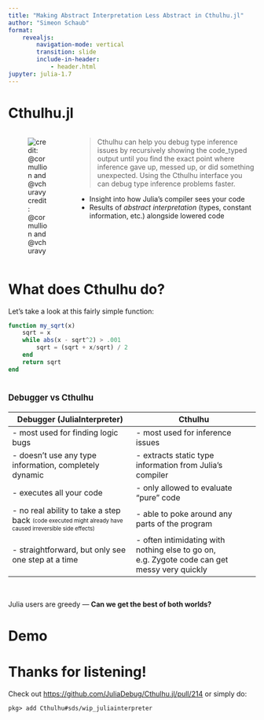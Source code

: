 ```yaml
---
title: "Making Abstract Interpretation Less Abstract in Cthulhu.jl"
author: "Simeon Schaub"
format:
    revealjs:
        navigation-mode: vertical
        transition: slide
        include-in-header: 
            - header.html
jupyter: julia-1.7
---
```


# Cthulhu.jl {.smaller}

:::: {.columns}

::: {.column width="25%"}
![credit: @cormullion and @vchuravy](https://user-images.githubusercontent.com/145258/107991394-89135f80-6fa4-11eb-81e4-cef74cc9b38d.gif)
:::

::: {.column width="75%"}

> Cthulhu can help you debug type inference issues by recursively showing the code_typed output until you find the exact point where inference gave up, messed up, or did something unexpected. Using the Cthulhu interface you can debug type inference problems faster.

- Insight into how Julia's compiler sees your code
- Results of *abstract interpretation* (types, constant information, etc.) alongside lowered code
:::

::::

# What does Cthulhu do?

Let's take a look at this fairly simple function:

::: {data-id="box1"}
```julia
function my_sqrt(x)
    sqrt = x
    while abs(x - sqrt^2) > .001
        sqrt = (sqrt + x/sqrt) / 2
    end
    return sqrt
end
```
:::

## {background-image="cthulhu_example.svg" background-size="contain"}


# <span style="font-size: .6em">Debugger vs Cthulhu</span> {.smaller}

| Debugger (JuliaInterpreter) | Cthulhu |
| --- | --- |
| - most used for finding logic bugs | - most used for inference issues |
| - doesn't use any type information, completely dynamic | - extracts static type information from Julia's compiler |
| - executes all your code | - only allowed to evaluate "pure" code |
| - no real ability to take a step back <sub><sup>(code executed might already have caused irreversible side effects)</sup></sub> | - able to poke around any parts of the program
| - straightforward, but only see one step at a time | - often intimidating with nothing else to go on, e.g. Zygote code can get messy very quickly |

<br/>

::: {.fragment}
Julia users are greedy --- **Can we get the best of both worlds?**
:::

# Demo

# Thanks for listening!

Check out [https://github.com/JuliaDebug/Cthulhu.jl/pull/214]()
or simply do:

```
pkg> add Cthulhu#sds/wip_juliainterpreter
```